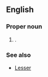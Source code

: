 ==English==

===Proper noun===
{{en-proper noun}}

# {{surname|en|from=German}}.

===See also===
* [[Lesser]]
